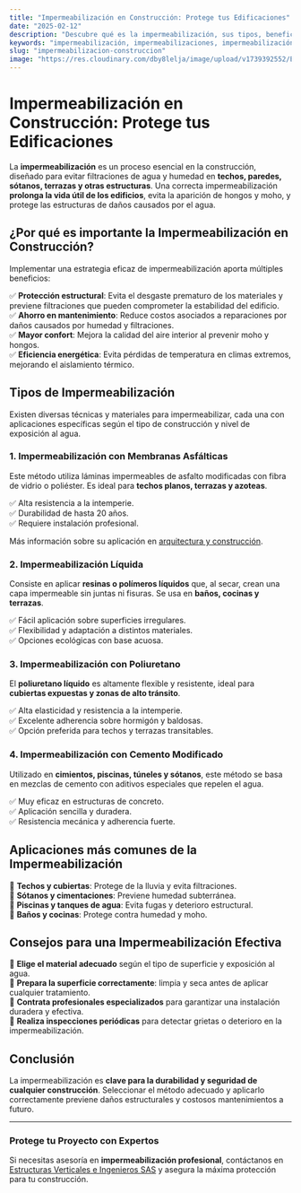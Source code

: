 ```yaml
---
title: "Impermeabilización en Construcción: Protege tus Edificaciones"
date: "2025-02-12"
description: "Descubre qué es la impermeabilización, sus tipos, beneficios y cómo proteger tus construcciones contra filtraciones y humedad."
keywords: "impermeabilización, impermeabilizaciones, impermeabilización en construcción, tipos de impermeabilización, impermeabilización de techos, terrazas, edificios y estructuras, impermeabilización líquida, membranas impermeabilizantes, impermeabilización en Bogotá, Ibagué y Girardot"
slug: "impermeabilizacion-construccion"
image: "https://res.cloudinary.com/dby8lelja/image/upload/v1739392552/Estructuras%20Verticales%20e%20Ingenieros%20SAS/Imagenes%20Blog/impermeabilizacion_bnphge.webp"
---
```


# Impermeabilización en Construcción: Protege tus Edificaciones  

La **impermeabilización** es un proceso esencial en la construcción, diseñado para evitar filtraciones de agua y humedad en **techos, paredes, sótanos, terrazas y otras estructuras**. Una correcta impermeabilización **prolonga la vida útil de los edificios**, evita la aparición de hongos y moho, y protege las estructuras de daños causados por el agua.  

## ¿Por qué es importante la Impermeabilización en Construcción?  

Implementar una estrategia eficaz de impermeabilización aporta múltiples beneficios:  

✅ **Protección estructural**: Evita el desgaste prematuro de los materiales y previene filtraciones que pueden comprometer la estabilidad del edificio.  
✅ **Ahorro en mantenimiento**: Reduce costos asociados a reparaciones por daños causados por humedad y filtraciones.  
✅ **Mayor confort**: Mejora la calidad del aire interior al prevenir moho y hongos.  
✅ **Eficiencia energética**: Evita pérdidas de temperatura en climas extremos, mejorando el aislamiento térmico.  

## Tipos de Impermeabilización  

Existen diversas técnicas y materiales para impermeabilizar, cada una con aplicaciones específicas según el tipo de construcción y nivel de exposición al agua.  

### 1. Impermeabilización con Membranas Asfálticas  

Este método utiliza láminas impermeables de asfalto modificadas con fibra de vidrio o poliéster. Es ideal para **techos planos, terrazas y azoteas**.  

✅ Alta resistencia a la intemperie.  
✅ Durabilidad de hasta 20 años.  
✅ Requiere instalación profesional.  

Más información sobre su aplicación en [arquitectura y construcción](https://www.archdaily.com/es).  

### 2. Impermeabilización Líquida  

Consiste en aplicar **resinas o polímeros líquidos** que, al secar, crean una capa impermeable sin juntas ni fisuras. Se usa en **baños, cocinas y terrazas**.  

✅ Fácil aplicación sobre superficies irregulares.  
✅ Flexibilidad y adaptación a distintos materiales.  
✅ Opciones ecológicas con base acuosa.  

### 3. Impermeabilización con Poliuretano  

El **poliuretano líquido** es altamente flexible y resistente, ideal para **cubiertas expuestas y zonas de alto tránsito**.  

✅ Alta elasticidad y resistencia a la intemperie.  
✅ Excelente adherencia sobre hormigón y baldosas.  
✅ Opción preferida para techos y terrazas transitables.  

### 4. Impermeabilización con Cemento Modificado  

Utilizado en **cimientos, piscinas, túneles y sótanos**, este método se basa en mezclas de cemento con aditivos especiales que repelen el agua.  

✅ Muy eficaz en estructuras de concreto.  
✅ Aplicación sencilla y duradera.  
✅ Resistencia mecánica y adherencia fuerte.  

## Aplicaciones más comunes de la Impermeabilización  

📌 **Techos y cubiertas**: Protege de la lluvia y evita filtraciones.  
📌 **Sótanos y cimentaciones**: Previene humedad subterránea.  
📌 **Piscinas y tanques de agua**: Evita fugas y deterioro estructural.  
📌 **Baños y cocinas**: Protege contra humedad y moho.  

## Consejos para una Impermeabilización Efectiva  

🔹 **Elige el material adecuado** según el tipo de superficie y exposición al agua.  
🔹 **Prepara la superficie correctamente**: limpia y seca antes de aplicar cualquier tratamiento.  
🔹 **Contrata profesionales especializados** para garantizar una instalación duradera y efectiva.  
🔹 **Realiza inspecciones periódicas** para detectar grietas o deterioro en la impermeabilización.  

## Conclusión  

La impermeabilización es **clave para la durabilidad y seguridad de cualquier construcción**. Seleccionar el método adecuado y aplicarlo correctamente previene daños estructurales y costosos mantenimientos a futuro.  

---  

### Protege tu Proyecto con Expertos  

Si necesitas asesoría en **impermeabilización profesional**, contáctanos en [Estructuras Verticales e Ingenieros SAS](https://www.estructurasverticales.com/) y asegura la máxima protección para tu construcción.

